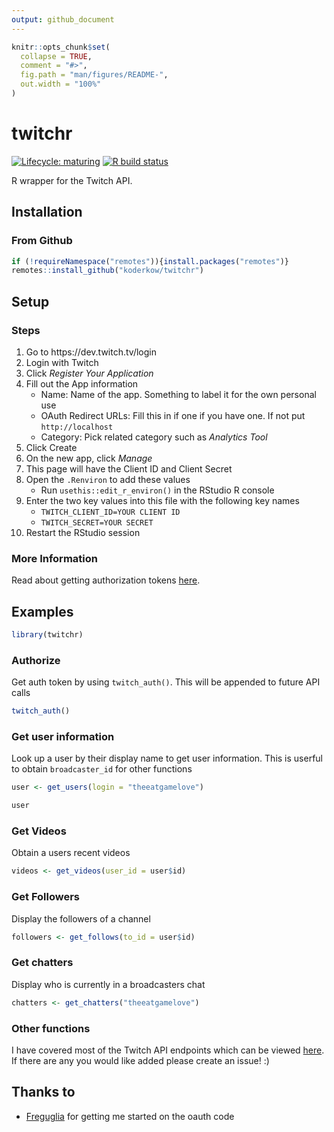 ```yaml
---
output: github_document
---
```


<!-- README.md is generated from README.Rmd. Please edit that file -->

```r
knitr::opts_chunk$set(
  collapse = TRUE,
  comment = "#>",
  fig.path = "man/figures/README-",
  out.width = "100%"
)
```

# twitchr

<!-- badges: start -->
[![Lifecycle: maturing](https://img.shields.io/badge/lifecycle-maturing-blue.svg)](https://www.tidyverse.org/lifecycle/#maturing)
[![R build status](https://github.com/KoderKow/twitchr/workflows/R-CMD-check/badge.svg)](https://github.com/KoderKow/twitchr/actions)
<!-- badges: end -->

R wrapper for the Twitch API.

## Installation

### From Github

```r
if (!requireNamespace("remotes")){install.packages("remotes")}
remotes::install_github("koderkow/twitchr")
```

## Setup

### Steps

1. Go to https://dev.twitch.tv/login
2. Login with Twitch
3. Click *Register Your Application*
4. Fill out the App information
    - Name: Name of the app. Something to label it for the own personal use
    - OAuth Redirect URLs: Fill this in if one if you have one. If not put `http://localhost`
    - Category: Pick related category such as *Analytics Tool*
5. Click Create
6. On the new app, click *Manage*
7. This page will have the Client ID and Client Secret
8. Open the `.Renviron` to add these values
    - Run `usethis::edit_r_environ()` in the RStudio R console
9. Enter the two key values into this file with the following key names
    - `TWITCH_CLIENT_ID=YOUR CLIENT ID`
    - `TWITCH_SECRET=YOUR SECRET`
10. Restart the RStudio session

### More Information

Read about getting authorization tokens [here](https://dev.twitch.tv/docs/authentication).

## Examples

```r
library(twitchr)
```

### Authorize

Get auth token by using `twitch_auth()`. This will be appended to future API calls

```r
twitch_auth()
```

### Get user information

Look up a user by their display name to get user information. This is userful to obtain `broadcaster_id` for other functions

```r
user <- get_users(login = "theeatgamelove")

user
```

### Get Videos

Obtain a users recent videos 

```r
videos <- get_videos(user_id = user$id)
```

### Get Followers

Display the followers of a channel

```r
followers <- get_follows(to_id = user$id)
```

### Get chatters

Display who is currently in a broadcasters chat

```r
chatters <- get_chatters("theeatgamelove")
```

### Other functions

I have covered most of the Twitch API endpoints which can be viewed [here](https://koderkow.github.io/twitchr/reference/index.html). If there are any you would like added please create an issue! :)

## Thanks to

- [Freguglia](https://github.com/Freguglia/rTwitchAPI) for getting me started on the oauth code
